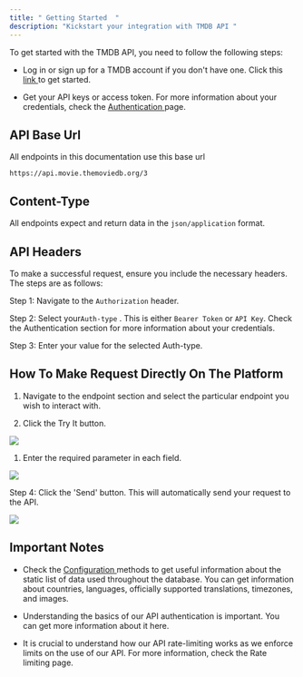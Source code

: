 ```yaml
---
title: " Getting Started  "
description: "Kickstart your integration with TMDB API "
---
```


To get started with the TMDB API, you need to follow the following steps:

* Log in or sign up for a TMDB account if you don't have one. Click this [link ](https://www.themoviedb.org/)to get started.

* Get your API keys or access token. For more information about your credentials, check the [Authentication  ](https://starlight.mintlify.app/api-reference/authentication)page.

## API Base Url

All endpoints in this documentation use this base url

```http
https://api.movie.themoviedb.org/3
```

## Content-Type

All endpoints expect and return data in the `json/application` format.

## API Headers

To make a successful request, ensure you include the necessary headers. The steps are as follows:

Step 1: Navigate to the `Authorization` header.

Step 2: Select your`Auth-type` . This is either⁣ `Bearer Token` or `API Key`. Check the Authentication section for more information about your credentials.

Step 3: Enter your value for the selected Auth-type.

## How To Make Request Directly On The Platform

1. Navigate to the endpoint section and select the particular endpoint you wish to interact with.

2. Click the Try It button.

![](/chrome_7NDWWWv3V9.png)

1. Enter the required parameter in each field.

![](/chrome_IbC7yrh0xD.png)

Step 4: Click the 'Send' button. This will automatically send your request to the API.

![](/chrome_s699s6HthT.png)

## Important Notes

* Check the [Configuration ](https://go.postman.co/workspace/5a95b8a8-615c-46b0-8455-46329b7f84fb/documentation/35016516-547dcbf5-5123-447f-8e80-362becb3a4a0?entity=folder-fd4474c2-e507-4c34-862a-006ac1f85f52)methods to get useful information about the static list of data used throughout the database. You can get information about countries, languages, officially supported translations, timezones, and images.

* Understanding the basics of our API authentication is important. You can get more information about it here.

* It is crucial to understand how our API rate-limiting works as we enforce limits on the use of our API. For more information, check the Rate limiting page.
